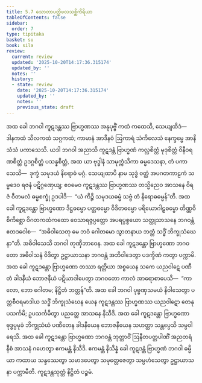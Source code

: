 ```yaml
---
title: 5.7 သောတာပတ္တိဖလသစ္ဆိကိရိယာ
tableOfContents: false
sidebar:
  order: 7
type: tipitaka
basket: su
book: sila
review:
  current: review
  updated: '2025-10-20T14:17:36.315174'
  updated_by: ''
  notes: ''
  history:
  - state: review
    date: '2025-10-20T14:17:36.315174'
    updated_by: ''
    notes: ''
    previous_state: draft
---
```



<DynamicBreadcrumb />


<ReviewStatus review={frontmatter.review} showDetails={true} />

<HypothesisAnnotation frontmatter={frontmatter} />

<Division number="355" book="sila" e="ch" v="6" p="141">

<Paragraph number="591" book="sila">
အထ ခေါ ဘဂဝါ ကူဋဒန္တဿ ဗြာဟ္မဏဿ အနုပုဗ္ဗိံ ကထံ ကထေသိ, သေယျထိဒံ—  ဒါနကထံ သီလကထံ သဂ္ဂကထံ; ကာမာနံ အာဒီနဝံ ဩကာရံ သံကိလေသံ နေက္ခမ္မေ အာနိသံသံ ပကာသေသိ. ယဒါ ဘဂဝါ အညာသိ ကူဋဒန္တံ ဗြာဟ္မဏံ ကလ္လစိတ္တံ မုဒုစိတ္တံ ဝိနီဝရဏစိတ္တံ ဥဒဂ္ဂစိတ္တံ ပသန္နစိတ္တံ, အထ ယာ ဗုဒ္ဓါနံ သာမုက္ကံသိကာ ဓမ္မဒေသနာ, တံ ပကာသေသိ—  ဒုက္ခံ သမုဒယံ နိရောဓံ မဂ္ဂံ. သေယျထာပိ နာမ သုဒ္ဓံ ဝတ္ထံ အပဂတကာဠကံ သမ္မဒေဝ ရဇနံ ပဋိဂ္ဂဏှေယျ; ဧဝမေဝ ကူဋဒန္တဿ ဗြာဟ္မဏဿ တသ္မိညေဝ အာသနေ ဝိရဇံ ဝီတမလံ ဓမ္မစက္ခုံ ဥဒပါဒိ—  “ယံ ကိဉ္စိ သမုဒယဓမ္မံ သဗ္ဗံ တံ နိရောဓဓမ္မန်”တိ.
</Paragraph>

</Division>
<Division number="356" book="sila" e="ch" v="6" p="141">

<Paragraph number="592" book="sila">
အထ ခေါ ကူဋဒန္တော ဗြာဟ္မဏော ဒိဋ္ဌဓမ္မော ပတ္တဓမ္မော ဝိဒိတဓမ္မော ပရိယောဂါဠှဓမ္မော တိဏ္ဏဝိစိကိစ္ဆော ဝိဂတကထံကထော ဝေသာရဇ္ဇပ္ပတ္တော အပရပ္ပစ္စယော သတ္ထုသာသနေ ဘဂဝန္တံ ဧတဒဝေါစ—  “အဓိဝါသေတု မေ ဘဝံ ဂေါတမော သွာတနာယ ဘတ္တံ သဒ္ဓိံ ဘိက္ခုသံဃေနာ”တိ. အဓိဝါသေသိ ဘဂဝါ တုဏှီဘာဝေန.
</Paragraph>

</Division>
<Division number="357" book="sila" e="ch" v="6" p="141">

<Paragraph number="593" book="sila">
အထ ခေါ ကူဋဒန္တော ဗြာဟ္မဏော ဘဂဝတော အဓိဝါသနံ ဝိဒိတွာ ဥဋ္ဌာယာသနာ ဘဂဝန္တံ အဘိဝါဒေတွာ ပဒက္ခိဏံ ကတွာ ပက္ကာမိ. အထ ခေါ ကူဋဒန္တော ဗြာဟ္မဏော တဿာ ရတ္တိယာ အစ္စယေန သကေ ယညဝါဋေ ပဏီတံ ခါဒနီယံ ဘောဇနီယံ ပဋိယာဒါပေတွာ ဘဂဝတော ကာလံ အာရောစာပေသိ—  “ကာလော, ဘော ဂေါတမ; နိဋ္ဌိတံ ဘတ္တန်”တိ.
</Paragraph>

</Division>
<Division number="358" book="sila" e="ch" v="6" p="142">

<Paragraph number="594" book="sila">
အထ ခေါ ဘဂဝါ ပုဗ္ဗဏှသမယံ နိဝါသေတွာ ပတ္တစီဝရမာဒါယ သဒ္ဓိံ ဘိက္ခုသံဃေန ယေန ကူဋဒန္တဿ ဗြာဟ္မဏဿ ယညဝါဋော တေနုပသင်္ကမိ; ဥပသင်္ကမိတွာ ပညတ္တေ အာသနေ နိသီဒိ.
</Paragraph>

<Paragraph number="595" book="sila">
အထ ခေါ ကူဋဒန္တော ဗြာဟ္မဏော ဗုဒ္ဓပ္ပမုခံ ဘိက္ခုသံဃံ ပဏီတေန ခါဒနီယေန ဘောဇနီယေန သဟတ္ထာ သန္တပ္ပေသိ သမ္ပဝါရေသိ. အထ ခေါ ကူဋဒန္တော ဗြာဟ္မဏော ဘဂဝန္တံ ဘုတ္တာဝိံ ဩနီတပတ္တပါဏိံ အညတရံ နီစံ အာသနံ ဂဟေတွာ ဧကမန္တံ နိသီဒိ. ဧကမန္တံ နိသိန္နံ ခေါ ကူဋဒန္တံ ဗြာဟ္မဏံ ဘဂဝါ ဓမ္မိယာ ကထာယ သန္ဒဿေတွာ သမာဒပေတွာ သမုတ္တေဇေတွာ သမ္ပဟံသေတွာ ဥဋ္ဌာယာသနာ ပက္ကာမီတိ.

</Paragraph>
</Division>

<Paragraph number="596" type="center" book="sila">
ကူဋဒန္တသုတ္တံ နိဋ္ဌိတံ ပဉ္စမံ.
</Paragraph>